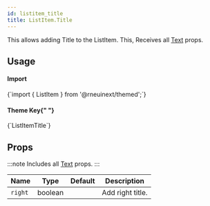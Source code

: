 ```yaml
---
id: listitem_title
title: ListItem.Title
---
```



<IconsStyle />

This allows adding Title to the ListItem.
This, Receives all [Text](text#props) props.

## Usage

<div class="row inline-flex-center">
  <div class="col col--3">
    <h4>Import</h4>
  </div>
  <div class="col col--9">
    <CodeBlock>{`import { ListItem } from '@rneuinext/themed';`}</CodeBlock>
  </div>
  <div class="col col--3">
    <h4>
      Theme Key{" "}
      <a href="../customizing#using-themeprovider">
        <BiInfoCircle />
      </a>
    </h4>
  </div>
  <div class="col col--9">
    <CodeBlock>{`ListItemTitle`}</CodeBlock>
  </div>
</div>

## Props

:::note
Includes all [Text](https://reactnative.dev/docs/text#props) props.
:::

<div class='table-responsive'>

| Name    | Type    | Default | Description      |
| ------- | ------- | ------- | ---------------- |
| `right` | boolean |         | Add right title. |

</div>
